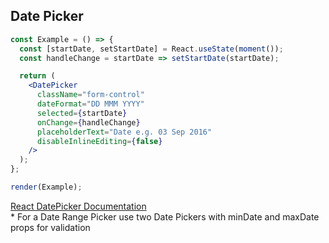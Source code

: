 
## Date Picker

```jsx live=true
const Example = () => {
  const [startDate, setStartDate] = React.useState(moment());
  const handleChange = startDate => setStartDate(startDate);

  return (
    <DatePicker
      className="form-control"
      dateFormat="DD MMM YYYY"
      selected={startDate}
      onChange={handleChange}
      placeholderText="Date e.g. 03 Sep 2016"
      disableInlineEditing={false}
    />
  );
};

render(Example);
```

<DesignNotes>
  <div>
    <a href="https://github.com/Hacker0x01/react-datepicker">React DatePicker Documentation</a>
  </div>
  * For a Date Range Picker use two Date Pickers with minDate and maxDate props for validation
</DesignNotes>
<Props componentName="DatePicker" />
